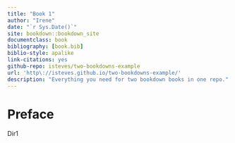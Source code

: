 ```yaml
--- 
title: "Book 1"
author: "Irene"
date: "`r Sys.Date()`"
site: bookdown::bookdown_site
documentclass: book
bibliography: [book.bib]
biblio-style: apalike
link-citations: yes
github-repo: isteves/two-bookdowns-example
url: 'http\://isteves.github.io/two-bookdowns-example/'
description: "Everything you need for two bookdown books in one repo."
---
```


# Preface {-}

Dir1